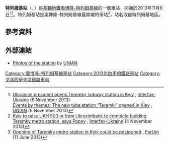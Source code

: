 {{Infobox station 
| name          = 特列姆基<br />{{lang|uk|Теремки}}
| type          = {{METROKIEV type}}
| style         = Kurenivsko-Chervonoarmiyska
| image         = Teremky (Kiev Metro) November 2013 (7).JPG
| image_size    = 300px
| image_caption = 
| address       = [[戈洛西伊夫區|戈洛西伊夫區]]
| borough       = [[基輔|基輔]]
| country       = [[烏克蘭|烏克蘭]]
| coordinates   = {{coord|50|22|1.36|N|30|27|15.13|E|type:landmark_region:UA|display=title,inline}}
| line          = {{KIEVMETRO-line2}}
| other         = 
| structure     = 地下
| platform      = 1個[[島式月台|島式月台]]
| depth         = 
| levels        = 1層
| tracks        = 2條
| parking       = 
| bicycle       = 
| baggage_check = 
| opened        = 2013年11月6日
| closed        = 
| electrified   =
| code          = 227
| owned         = [[基輔地鐵|基輔地鐵]]
| passengers    = 
| pass_year     = 
| pass_percent  = 
| pass_system   = 
| mpassengers   = 
| services      = 
| map_locator   = 
}}
'''特列姆基站'''（{{lang-uk|Теремки|Teremky}}, {{IPA audio link|LL-Q8798 (ukr)-Tohaomg-Теремки.wav}}）是[[基輔地鐵|基輔地鐵]][[奧博隆-特列姆基線|奧博隆-特列姆基線]]的一個車站，開通於2013年11月6日<ref>[http://en.interfax.com.ua/news/general/173723.html Ukrainian president opens Teremky subway station in Kyiv] {{Wayback|url=http://en.interfax.com.ua/news/general/173723.html |date=20210207021141 }}, [[Interfax-Ukraine|Interfax-Ukraine]] (6 November 2013)<br>[http://photo.unian.net/eng/themes/43096/ Events by themes: The new tube station “Teremki” opened in Kiev] {{Wayback|url=http://photo.unian.net/eng/themes/43096/ |date=20180212004913 }}, [[UNIAN|UNIAN]] (6 November 2013)</ref><ref name=KylibfNoTs>[http://en.interfax.com.ua/news/general/173282.html Kyiv to raise UAH 500 m from Ukreximbank to complete building Teremky metro station, says Popov] {{Wayback|url=http://en.interfax.com.ua/news/general/173282.html |date=20210207021118 }}, [[Interfax-Ukraine|Interfax-Ukraine]] (4 November 2013)</ref>。特列姆基站是奧博隆-特列姆基線最南端的車站<ref name="11June2013TMs">[http://en.for-ua.com/news/2013/06/11/105827.html Opening of Teremky metro station in Kyiv could be postponed] {{webarchive|url=https://web.archive.org/web/20131105002150/http://en.for-ua.com/news/2013/06/11/105827.html |date=2013-11-05 }}, [[ForUm|ForUm]] (11 June 2013)</ref>，站名取自特列姆基地區。

== 參考資料 ==
{{reflist}}
==外部連結==
*[http://photo.unian.net/eng/keywords/34270?fp=0 Photos of the station] {{Wayback|url=http://photo.unian.net/eng/keywords/34270?fp=0 |date=20160304105054 }} by [[UNIAN|UNIAN]]
{{奧波隆-特列姆基線}}
[[Category:奧博隆-特列姆基線車站|Category:奧博隆-特列姆基線車站]]
[[Category:2013年啟用的鐵路車站|Category:2013年啟用的鐵路車站]]
[[Category:戈洛西伊夫區鐵路車站|Category:戈洛西伊夫區鐵路車站]]